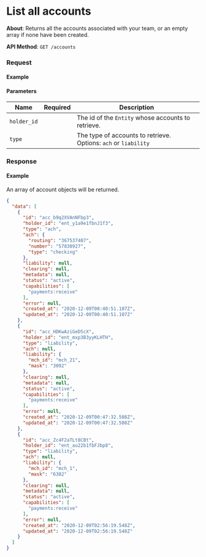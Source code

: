 
# List all accounts

**About**: Returns all the accounts associated with your team, or an empty array if none have been created.

**API Method**: `GET /accounts`

### Request

#### Example
<AccountsList />

#### Parameters

| Name        | Required | Description                                                     |
|-------------|----------|-----------------------------------------------------------------|
| `holder_id` |          | The id of the `Entity` whose accounts to retrieve.              |
| `type`      |          | The type of accounts to retrieve. Options: `ach` or `liability` |

### Response

#### Example

An array of account objects will be returned.

```json
{
  "data": [
    {
      "id": "acc_b9q2XVAnNFbp3",
      "holder_id": "ent_y1a9e1fbnJ1f3",
      "type": "ach",
      "ach": {
        "routing": "367537407",
        "number": "57838927",
        "type": "checking"
      },
      "liability": null,
      "clearing": null,
      "metadata": null,
      "status": "active",
      "capabilities": [
        "payments:receive"
      ],
      "error": null,
      "created_at": "2020-12-09T00:40:51.107Z",
      "updated_at": "2020-12-09T00:40:51.107Z"
    },
    {
      "id": "acc_HDKwAziGeD5cX",
      "holder_id": "ent_mxp3B3yyKLHTH",
      "type": "liability",
      "ach": null,
      "liability": {
        "mch_id": "mch_21",
        "mask": "3092"
      },
      "clearing": null,
      "metadata": null,
      "status": "active",
      "capabilities": [
        "payments:receive"
      ],
      "error": null,
      "created_at": "2020-12-09T00:47:32.508Z",
      "updated_at": "2020-12-09T00:47:32.508Z"
    },
    {
      "id": "acc_Zc4F2aTLt8CBt",
      "holder_id": "ent_au22b1fbFJbp8",
      "type": "liability",
      "ach": null,
      "liability": {
        "mch_id": "mch_1",
        "mask": "6382"
      },
      "clearing": null,
      "metadata": null,
      "status": "active",
      "capabilities": [
        "payments:receive"
      ],
      "error": null,
      "created_at": "2020-12-09T02:56:19.548Z",
      "updated_at": "2020-12-09T02:56:19.548Z"
    }
  ]
}
```
